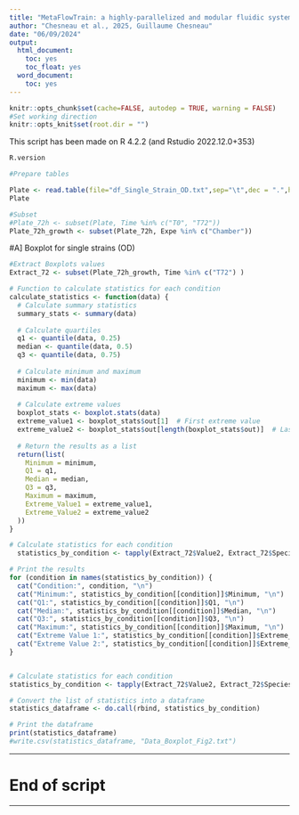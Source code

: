```yaml
---
title: "MetaFlowTrain: a highly-parallelized and modular fluidic system to study exometabolite-mediated inter-organismal communication"
author: "Chesneau et al., 2025, Guillaume Chesneau"
date: "06/09/2024"
output:
  html_document:
    toc: yes
    toc_float: yes
  word_document:
    toc: yes
---
```


```r
knitr::opts_chunk$set(cache=FALSE, autodep = TRUE, warning = FALSE)
#Set working direction
knitr::opts_knit$set(root.dir = "") 
```

This script has been made on R 4.2.2 (and Rstudio 2022.12.0+353)
```r
R.version
```


```r
#Prepare tables

Plate <- read.table(file="df_Single_Strain_OD.txt",sep="\t",dec = ".",header=TRUE)
Plate

#Subset
#Plate_72h <- subset(Plate, Time %in% c("T0", "T72"))
Plate_72h_growth <- subset(Plate_72h, Expe %in% c("Chamber"))
```


#A] Boxplot for single strains (OD) 


```r
#Extract Boxplots values
Extract_72 <- subset(Plate_72h_growth, Time %in% c("T72") )

# Function to calculate statistics for each condition
calculate_statistics <- function(data) {
  # Calculate summary statistics
  summary_stats <- summary(data)
  
  # Calculate quartiles
  q1 <- quantile(data, 0.25)
  median <- quantile(data, 0.5)
  q3 <- quantile(data, 0.75)
  
  # Calculate minimum and maximum
  minimum <- min(data)
  maximum <- max(data)
  
  # Calculate extreme values
  boxplot_stats <- boxplot.stats(data)
  extreme_value1 <- boxplot_stats$out[1]  # First extreme value
  extreme_value2 <- boxplot_stats$out[length(boxplot_stats$out)]  # Last extreme value
  
  # Return the results as a list
  return(list(
    Minimum = minimum,
    Q1 = q1,
    Median = median,
    Q3 = q3,
    Maximum = maximum,
    Extreme_Value1 = extreme_value1,
    Extreme_Value2 = extreme_value2
  ))
}

# Calculate statistics for each condition
  statistics_by_condition <- tapply(Extract_72$Value2, Extract_72$Species, calculate_statistics)

# Print the results
for (condition in names(statistics_by_condition)) {
  cat("Condition:", condition, "\n")
  cat("Minimum:", statistics_by_condition[[condition]]$Minimum, "\n")
  cat("Q1:", statistics_by_condition[[condition]]$Q1, "\n")
  cat("Median:", statistics_by_condition[[condition]]$Median, "\n")
  cat("Q3:", statistics_by_condition[[condition]]$Q3, "\n")
  cat("Maximum:", statistics_by_condition[[condition]]$Maximum, "\n")
  cat("Extreme Value 1:", statistics_by_condition[[condition]]$Extreme_Value1, "\n")
  cat("Extreme Value 2:", statistics_by_condition[[condition]]$Extreme_Value2, "\n\n$$")
}


# Calculate statistics for each condition
statistics_by_condition <- tapply(Extract_72$Value2, Extract_72$Species, calculate_statistics)

# Convert the list of statistics into a dataframe
statistics_dataframe <- do.call(rbind, statistics_by_condition)

# Print the dataframe
print(statistics_dataframe)
#write.csv(statistics_dataframe, "Data_Boxplot_Fig2.txt")
```



*****

# End of script

*****

